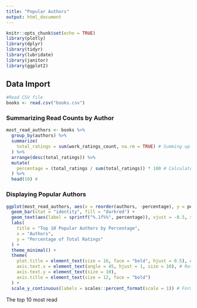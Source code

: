 ```yaml
---
title: "Popular Authors"
output: html_document
---
```


```r
knitr::opts_chunk$set(echo = TRUE)
library(plotly)
library(dplyr)
library(tidyr)
library(lubridate)
library(janitor)
library(ggplot2)
```

## Data Import
```r
#Read CSV file 
books <- read.csv("books.csv")
```

### Summarizing Read Counts by Author 
```r
most_read_authors <- books %>%
  group_by(authors) %>%
  summarize(
    total_ratings = sum(work_ratings_count, na.rm = TRUE) # Summing up ratings for each author
  ) %>%
  arrange(desc(total_ratings)) %>%
  mutate(
    percentage = (total_ratings / sum(total_ratings)) * 100 # Calculate percentage of total ratings
  ) %>%
  head(10) #
```
### Displaying  Popular Authors
```r
ggplot(most_read_authors, aes(x = reorder(authors, -percentage), y = percentage)) +
  geom_bar(stat = "identity", fill = "darkred") +
  geom_text(aes(label = sprintf("%.1f%%", percentage)), vjust = -0.5, size = 4) + # Add percentage labels
  labs(
    title = "Top 10 Popular Authors by Percentage",
    x = "Authors",
    y = "Percentage of Total Ratings"
  ) +
  theme_minimal() +
  theme(
    plot.title = element_text(size = 16, face = "bold", hjust = 0.5), # Center and bold title
    axis.text.x = element_text(angle = 45, hjust = 1, size = 10), # Rotate x-axis labels
    axis.text.y = element_text(size = 10),
    axis.title = element_text(size = 12, face = "bold")
  ) +
  scale_y_continuous(labels = scales::percent_format(scale = 1)) # Format Y-axis as percentage
```

The top 10 most read 